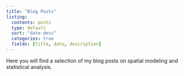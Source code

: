 ```yaml
---
title: "Blog Posts"
listing:
  contents: posts
  type: default
  sort: "date desc"
  categories: true
  fields: [title, date, description]
---
```


Here you will find a selection of my blog posts on spatial modeling and statistical analysis.

